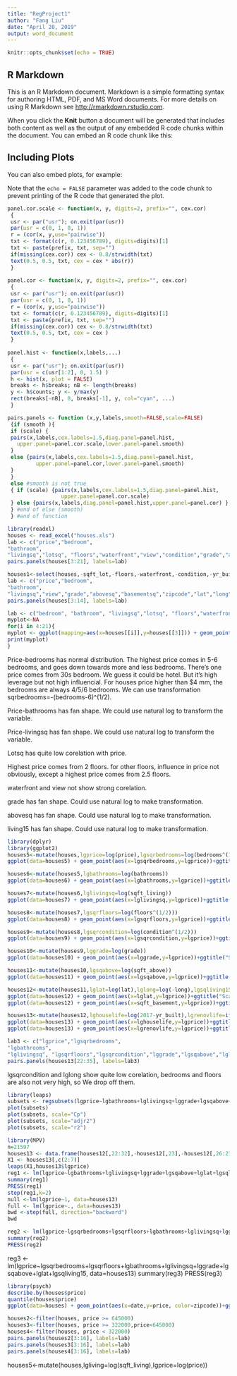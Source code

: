 ---
title: "RegProject1"
author: "Fang Liu"
date: "April 20, 2019"
output: word_document
---

```{r setup, include=FALSE}
knitr::opts_chunk$set(echo = TRUE)
```

## R Markdown

This is an R Markdown document. Markdown is a simple formatting syntax for authoring HTML, PDF, and MS Word documents. For more details on using R Markdown see <http://rmarkdown.rstudio.com>.

When you click the **Knit** button a document will be generated that includes both content as well as the output of any embedded R code chunks within the document. You can embed an R code chunk like this:

## Including Plots

You can also embed plots, for example:


Note that the `echo = FALSE` parameter was added to the code chunk to prevent printing of the R code that generated the plot.

```{r}
panel.cor.scale <- function(x, y, digits=2, prefix="", cex.cor)
 {
 usr <- par("usr"); on.exit(par(usr))
 par(usr = c(0, 1, 0, 1))
 r = (cor(x, y,use="pairwise"))
 txt <- format(c(r, 0.123456789), digits=digits)[1]
 txt <- paste(prefix, txt, sep="")
 if(missing(cex.cor)) cex <- 0.8/strwidth(txt)
 text(0.5, 0.5, txt, cex = cex * abs(r))
 }
 
panel.cor <- function(x, y, digits=2, prefix="", cex.cor)
 {
 usr <- par("usr"); on.exit(par(usr))
 par(usr = c(0, 1, 0, 1))
 r = (cor(x, y,use="pairwise"))
 txt <- format(c(r, 0.123456789), digits=digits)[1]
 txt <- paste(prefix, txt, sep="")
 if(missing(cex.cor)) cex <- 0.8/strwidth(txt)
 text(0.5, 0.5, txt, cex = cex )
 }
 
panel.hist <- function(x,labels,...)
 {
 usr <- par("usr"); on.exit(par(usr))
 par(usr = c(usr[1:2], 0, 1.5) )
 h <- hist(x, plot = FALSE)
 breaks <- h$breaks; nB <- length(breaks)
 y <- h$counts; y <- y/max(y)
 rect(breaks[-nB], 0, breaks[-1], y, col="cyan", ...)
 }

pairs.panels <- function (x,y,labels,smooth=FALSE,scale=FALSE)
 {if (smooth ){
 if (scale) {
 pairs(x,labels,cex.labels=1.5,diag.panel=panel.hist,
   upper.panel=panel.cor.scale,lower.panel=panel.smooth)
 }
 else {pairs(x,labels,cex.labels=1.5,diag.panel=panel.hist,
         upper.panel=panel.cor,lower.panel=panel.smooth)
 }
 }
 else #smooth is not true
 { if (scale) {pairs(x,labels,cex.labels=1.5,diag.panel=panel.hist,
                 upper.panel=panel.cor.scale)
 } else {pairs(x,labels,diag.panel=panel.hist,upper.panel=panel.cor) }
 } #end of else (smooth)
 } #end of function

library(readxl)
houses <- read_excel("houses.xls")
lab <- c("price","bedroom",
"bathroom",
"livingsq","lotsq", "floors","waterfront","view","condition","grade","abovesq","basementsq","builtyr","renovyr","zipcode","lat","long","living15","lot15")
pairs.panels(houses[3:21], labels=lab)

```


```{r}
houses1<-select(houses,-sqft_lot,-floors,-waterfront,-condition,-yr_built,-yr_renovated,-sqft_lot15)
lab <- c("price","bedroom",
"bathroom",
"livingsq","view","grade","abovesq","basementsq","zipcode","lat","long","living15")
pairs.panels(houses[3:14], labels=lab)
```


```{r}
lab <- c("bedroom", "bathroom", "livingsq","lotsq", "floors","waterfront","view","condition","grade","abovesq","basementsq","builtyr","renovyr","zipcode","lat","long","living15","lot15")
myplot<-NA
for(i in 4:21){
myplot <- ggplot(mapping=aes(x=houses[[i]],y=houses[[3]])) + geom_point()+xlab(lab[[i-3]])+ylab("price")
print(myplot)  
}

```
Price-bedrooms has normal distribution. The highest price comes in 5-6 bedrooms, and goes down towards more and less bedrooms. There's one price comes from 30s bedroom. We guess it could be hotel. But it's high leverage but not high influencial. For houses price higher than $4 mm, the bedrooms are always 4/5/6 bedrooms. We can use transformation sqrbedrooms=-(bedrooms-6)^(1/2).

Price-bathrooms has fan shape. We could use natural log to transform the variable.

Price-livingsq has fan shape. We could use natural log to transform the variable.

Lotsq has quite low corelation with price.

Highest price comes from 2 floors. for other floors, influence in price not obviously, except a highest price comes from 2.5 floors. 

waterfront and view not show strong corelation.

grade has fan shape. Could use natural log to make transformation.

abovesq has fan shape. Could use natural log to make transformation.

living15 has fan shape. Could use natural log to make transformation.
```{r}
library(dplyr)
library(ggplot2)
houses5<-mutate(houses,lgprice=log(price),lgsqrbedrooms=log(bedrooms^(1/2)))
ggplot(data=houses5) + geom_point(aes(x=lgsqrbedrooms,y=lgprice))+ggtitle("Scatterplot of lgprice vs. lgsqrbedrooms")+ylab("price")+xlab("bedrooms")+scale_color_distiller()
```
```{r}
houses6<-mutate(houses5,lgbathrooms=log(bathrooms))
ggplot(data=houses6) + geom_point(aes(x=lgbathrooms,y=lgprice))+ggtitle("Scatterplot of lgprice vs. lgbathrooms")+ylab("price")+xlab("lgbathrooms")+scale_color_distiller()
```

```{r}
houses7<-mutate(houses6,lglivingsq=log(sqft_living))
ggplot(data=houses7) + geom_point(aes(x=lglivingsq,y=lgprice))+ggtitle("Scatterplot of lgprice vs. lgliving")+ylab("price")+xlab("lgliving")+scale_color_distiller()
```





```{r}
houses8<-mutate(houses7,lgsqrfloors=log(floors^(1/2)))
ggplot(data=houses8) + geom_point(aes(x=lgsqrfloors,y=lgprice))+ggtitle("Scatterplot of lgprice vs. sqrfloorss")+ylab("price")+xlab("floors")+scale_color_distiller()
```

```{r}
houses9<-mutate(houses8,lgsqrcondition=log(condition^(1/2)))
ggplot(data=houses9) + geom_point(aes(x=lgsqrcondition,y=lgprice))+ggtitle("Scatterplot of lgprice vs. lgsqrcondition")+ylab("price")+xlab("condition")+scale_color_distiller()
```

```{r}
houses10<-mutate(houses9,lggrade=log(grade))
ggplot(data=houses10) + geom_point(aes(x=lggrade,y=lgprice))+ggtitle("Scatterplot of lgprice vs. lggrade")+ylab("price")+xlab("lggrade")+scale_color_distiller()
```
```{r}
houses11<-mutate(houses10,lgsqabove=log(sqft_above))
ggplot(data=houses11) + geom_point(aes(x=lgsqabove,y=lgprice))+ggtitle("Scatterplot of lgprice vs. lgsqabove")+ylab("price")+xlab("lgabove")+scale_color_distiller()
```

```{r}
houses12<-mutate(houses11,lglat=log(lat),lglong=log(-long),lgsqliving15=log(sqft_living15), basement=sqft_basement)
ggplot(data=houses12) + geom_point(aes(x=lglat,y=lgprice))+ggtitle("Scatterplot of price vs. lgsqabove")+ylab("price")+xlab("lgabove")+scale_color_distiller()
ggplot(data=houses12) + geom_point(aes(x=sqft_basement,y=lgprice))+ggtitle("Scatterplot of price vs. lgbasement")+ylab("price")+xlab("lgbasement")+scale_color_distiller()
```

```{r}
houses13<-mutate(houses12,lghouselife=log(2017-yr_built),lgrenovlife=ifelse(yr_renovated==0,lghouselife,log(2017-yr_renovated)))
ggplot(data=houses13) + geom_point(aes(x=lghouselife,y=lgprice))+ggtitle("Scatterplot of price vs. lghouselife")+ylab("lgprice")+xlab("lghouselife")+scale_color_distiller()
ggplot(data=houses13) + geom_point(aes(x=lgrenovlife,y=lgprice))+ggtitle("Scatterplot of price vs. lgrenovlife")+ylab("lgprice")+xlab("lgrenovlife")+scale_color_distiller()

```


```{r}
lab3 <- c("lgprice","lgsqrbedrooms",
"lgbathrooms",
"lglivingsq", "lgsqrfloors","lgsqrcondition","lggrade","lgsqabove","lglat","lglong","lgliving15","basement","lghouselife","lgrenovlife")
pairs.panels(houses13[22:35], labels=lab3)
```
lgsqrcondition and lglong show quite low corelation, bedrooms and floors are also not very high, so We drop off them.

```{r}
library(leaps)
subsets <- regsubsets(lgprice~lgbathrooms+lglivingsq+lggrade+lgsqabove+lglat+lgsqliving15, data=houses12,nbest=5)
plot(subsets)
plot(subsets, scale="Cp")
plot(subsets, scale="adjr2")
plot(subsets, scale="r2")
```

```{r}
library(MPV)
n=21597
houses13 <- data.frame(houses12[,22:32],-houses12[,23],-houses12[,26:27],-houses12[,31])
X1 <- houses13[,c(2:7)] 
leaps(X1,houses13$lgprice)
reg1 <- lm(lgprice~lgbathrooms+lglivingsq+lggrade+lgsqabove+lglat+lgsqliving15, data=houses13)
summary(reg1)
PRESS(reg1)
step(reg1,k=2)
null <-lm(lgprice~1, data=houses13)
full <- lm(lgprice~., data=houses13)
bwd <-step(full, direction="backward")
bwd
```
```{r}
reg2 <- lm(lgprice~lgsqrbedrooms+lgsqrfloors+lgbathrooms+lglivingsq+lggrade+lgsqabove+lglat+lgsqliving15, data=houses13)
summary(reg2)
PRESS(reg2)
```

reg3 <- lm(lgprice~lgsqrbedrooms+lgsqrfloors+lgbathrooms+lglivingsq+lggrade+lgsqabove+lglat+lgsqliving15, data=houses13)
summary(reg3)
PRESS(reg3)

```{r}

library(psych)
describe.by(houses$price)
quantile(houses$price)
ggplot(data=houses) + geom_point(aes(x=date,y=price, color=zipcode))+ggtitle("Scatterplot of price vs. date")+ylab("price")+xlab("date")
```
```{r}

houses2<-filter(houses, price >= 645000)
houses3<-filter(houses, price >= 322000,price<645000)
houses4<-filter(houses, price < 322000)
pairs.panels(houses2[3:16], labels=lab)
pairs.panels(houses3[3:16], labels=lab)
pairs.panels(houses4[3:16], labels=lab)
```
houses5<-mutate(houses,lgliving=log(sqft_living),lgprice=log(price))
